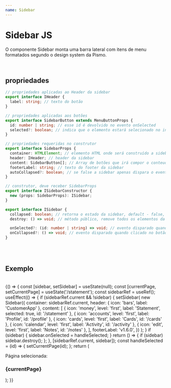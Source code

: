 ```yaml
---
name: Sidebar
---
```



# Sidebar JS

O componente Sidebar monta uma barra lateral com itens de menu formatados segundo o design system da Pismo.

<br />

## propriedades

```typescript
// propriedades aplicadas ao Header da sidebar
export interface IHeader {
  label: string; // texto do botão
}

// propriedades aplicadas aos botões
export interface SidebarButton extends MenuButtonProps {
  id: number | string; // esse id é devolvido no evento onSelected
  selected?: boolean; // indica que o elemento estará selecionado no inicio
}

// propriedades requeridas no construtor
export interface SidebarProps {
  container: HTMLElement; // elemento HTML onde será construído a sidebar
  header: IHeader; // header da sidebar
  content: SidebarButton[]; // Array de botões que irá compor o conteudo da sidebar
  footerLabel: string; // texto do footer da sidebar
  autoCollapsed?: boolean; // se false a sidebar apenas dispara o evento onCollapsed - default = true
}

// construtor, deve receber SidebarProps
export interface ISidebarConstructor {
  new (props: SidebarProps): ISidebar;
}

export interface ISidebar {
  collapsed: boolean; // retorna o estado da sidebar, default - false, se passar o valor true a sidebar se contrai
  destroy: () => void; // método público, remove todos os elementos da página

  onSelected?: (id: number | string) => void; // evento disparado quando um botão é selecionado, envia o id do elemento como argumento
  onCollapsed?: () => void; // evento disparado quando clicado no botão de collapse
}
```

<br />
<br />

## Exemplo

<br />

<Playground>
  {() => {
    const [sidebar, setSidebar] = useState(null);
    const [currentPage, setCurrentPage] = useState('/statement');
    const sidebarRef = useRef();
    useEffect(() => {
      if (sidebarRef.current && !sidebar) {
        setSidebar(
          new Sidebar({
            container: sidebarRef.current,
            header: { icon: 'bars', label: 'CustomerApp' },
            content: [
              { icon: 'money', level: 'first', label: 'Statement', selected: true, id: '/statement' },
              { icon: 'accounts', level: 'first', label: 'Profile', id: '/profile' },
              { icon: 'cards', level: 'first', label: 'Cards', id: '/cards' },
              { icon: 'calendar', level: 'first', label: 'Activity', id: '/activity' },
              { icon: 'edit', level: 'first', label: 'Notes', id: '/notes' },
            ],
            footerLabel: 'v1.6.0',
          })
        );
      }
      if (sidebar) {
        sidebar.onSelected = handleSelected;
      }
      return () => {
        if (sidebar) sidebar.destroy();
      };
    }, [sidebarRef.current, sidebar]);
    const handleSelected = (id) => {
      setCurrentPage(id);
    };
    return (
      <div className="tw-flex tw-h-screen">
        <div ref={sidebarRef} data-open={false}></div>
        <div className="tw-flex tw-flex-col tw-p-6">
          <p className="tw-body3">Página selecionada:</p>
          <h3 className="tw-h4 tw-mt-6">{currentPage}</h3>
        </div>
      </div>
    );
  }}
</Playground>
